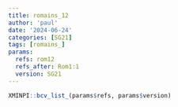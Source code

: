 ```yaml
---
title: romains_12
author: 'paul'
date: '2024-06-24'
categories: [SG21]
tags: [romains_]
params:
  refs: rom12
  refs_after: Rom1:1
  version: SG21
---
```


```r
XMINPI::bcv_list_(params$refs, params$version)
```

